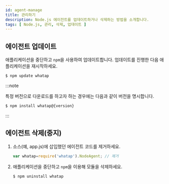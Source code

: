 ```yaml
---
id: agent-manage
title: 관리하기
description: Node.js 에이전트를 업데이트하거나 삭제하는 방법을 소개합니다.
tags: [ Node.js, 관리, 삭제, 업데이트 ]
---
```


## 에이전트 업데이트

애플리케이션을 중단하고 `npm`을 사용하여 업데이트합니다. 업데이트를 진행한 다음 애플리케이션을 재시작하세요.

```bash title='SH'
$ npm update whatap
```

:::note

특정 버전으로 다운로드를 하고자 하는 경우에는 다음과 같이 버전을 명시합니다.

```bash title='SH'
$ npm install whatap@{version}
```

:::

## 에이전트 삭제(중지)

1. 소스(예, app.js)에 삽입했던 에이전트 코드를 제거하세요.

    ```javascript title='app.js'
    var whatap=require('whatap').NodeAgent; // 제거
    ```

1. 애플리케이션을 중단하고 `npm`을 이용해 모듈을 삭제하세요.

    ```bash title='SH'
    $ npm uninstall whatap
    ```